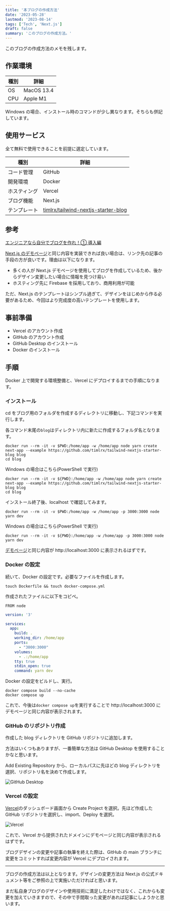 ```yaml
---
title: '本ブログの作成方法'
date: '2023-05-28'
lastmod: '2023-08-14'
tags: ['Tech', 'Next.js']
draft: false
summary: 'このブログの作成方法。'
---
```


このブログの作成方法のメモを残します。

## 作業環境

| 種別 | 詳細       |
| ---- | ---------- |
| OS   | MacOS 13.4 |
| CPU  | Apple M1   |

Windows の場合、インストール時のコマンドが少し異なります。そちらも併記しています。

## 使用サービス

全て無料で使用できることを前提に選定しています。

| 種別         | 詳細                                                                                          |
| ------------ | --------------------------------------------------------------------------------------------- |
| コード管理   | GitHub                                                                                        |
| 開発環境     | Docker                                                                                        |
| ホスティング | Vercel                                                                                        |
| ブログ機能   | Next.js                                                                                       |
| テンプレート | [timlrx/tailwind-nextjs-starter-blog](https://github.com/timlrx/tailwind-nextjs-starter-blog) |

## 参考

[エンジニアなら自分でブログを作れ！① 導入編](https://zenn.dev/miketako3/articles/9b2b1a9ec13901)

[Next.js のデモページ](https://next-blog-starter.vercel.app/)と同じ内容を実装できれば良い場合は、リンク先の記事の手段の方が良いです。理由は以下になります。

- 多くの人が Next.js デモページを使用してブログを作成しているため、後からデザイン変更したい場合に情報を見つけ易い
- ホスティング先に Firebase を採用しており、商用利用が可能

ただ、Next.js のテンプレートはシンプル過ぎて、デザインをはじめから作る必要があるため、今回はより完成度の高いテンプレートを使用します。

## 事前準備

- Vercel のアカウント作成
- GitHub のアカウント作成
- GitHub Desktop のインストール
- Docker のインストール

## 手順

Docker 上で開発する環境整備と、Vercel にデプロイするまでの手順になります。

### インストール

cd をブログ用のフォルダを作成するディレクトリに移動し、下記コマンドを実行します。

各コマンド末尾の`blog`はディレクトリ内に新たに作成するフォルダ名となります。

```
docker run --rm -it -v $PWD:/home/app -w /home/app node yarn create next-app --example https://github.com/timlrx/tailwind-nextjs-starter-blog blog
cd blog
```

Windows の場合はこちら(PowerShell で実行)

```
docker run --rm -it -v ${PWD}:/home/app -w /home/app node yarn create next-app --example https://github.com/timlrx/tailwind-nextjs-starter-blog blog
cd blog
```

インストール終了後、localhost で確認してみます。

```
docker run --rm -it -v $PWD:/home/app -w /home/app -p 3000:3000 node yarn dev
```

Windows の場合はこちら(PowerShell で実行)

```
docker run --rm -it -v ${PWD}:/home/app -w /home/app -p 3000:3000 node yarn dev
```

[デモページ](https://tailwind-nextjs-starter-blog.vercel.app)と同じ内容が http://localhost:3000 に表示されるはずです。

### Docker の設定

続いて、Docker の設定です。必要なファイルを作成します。

```
touch Dockerfile && touch docker-compose.yml
```

作成されたファイルに以下をコピペ。

```:Dockerfile
FROM node
```

```yml:docker-compose.yml
version: '3'

services:
  app:
    build: .
    working_dir: /home/app
    ports:
      - "3000:3000"
    volumes:
      - .:/home/app
    tty: true
    stdin_open: true
    command: yarn dev
```

Docker の設定をビルドし、実行。

```
docker compose build --no-cache
docker compose up
```

これで、今後は`docker compose up`を実行することで http://localhost:3000 にデモページと同じ内容が表示されます。

### GitHub のリポジトリ作成

作成した blog ディレクトリを GitHub リポジトリに追加します。

方法はいくつもありますが、一番簡単な方法は GitHub Desktop を使用することかなと思います。

Add Existing Repository から、ローカルパスに先ほどの blog ディレクトリを選択、リポジトリ名を決めて作成します。

![GitHub Desktop](/static/images/how-to-create-a-blog/GitHub-Desktop.png)

### Vercel の設定

[Vercel](https://vercel.com/dashboard)のダッシュボード画面から Create Project を選択。先ほど作成した GitHub リポジトリを選択し、import、Deploy を選択。

![Vercel](/static/images/how-to-create-a-blog/Vercel.png)

これで、Vercel から提供されたドメインにデモページと同じ内容が表示されるはずです。

ブログデザインの変更や記事の執筆を終えた際は、GitHub の main ブランチに変更をコミットすれば変更内容が Vercel にデプロイされます。

---

ブログの作成方法は以上となります。デザインの変更方法は Next.js の公式ドキュメント等をご参照の上で実施いただければと思います。

まだ私自身ブログのデザインや使用技術に満足したわけではなく、これからも変更を加えていきますので、その中で手間取った変更があれば記事にしようかと思います。
